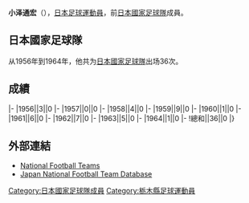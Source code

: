 {{BLP unsourced|time=2017-02-20}}
{{Infobox football biography
|name=小泽通宏
|image=
|fullname=小泽通宏
|birth_date={{Birth date and age|1932|12|25}}
|cityofbirth=[[栃木縣|栃木縣]]
|countryofbirth=[[日本|日本]]
|height=1.73 m
|position=[[中场|中场]]
|currentclub=
|years=1955-1967
|clubs=[[廣島三箭|東洋工業]]
|caps(goals)=
|nationalyears=1956-1964
|nationalteam=[[日本國家足球隊|日本]]
|nationalcaps(goals)=36 (0)
}}
'''小泽通宏'''（{{Bd|1932年|12月25日||}}），[[日本|日本]][[足球|足球]][[運動員|運動員]]，前[[日本國家足球隊|日本國家足球隊]]成員。

==日本國家足球隊==
从1956年到1964年，他共为[[日本國家足球隊|日本國家足球隊]]出场36次。

==成績==
{{Football player national team statistics|JPN}}
|-
|1956||3||0
|-
|1957||0||0
|-
|1958||4||0
|-
|1959||9||0
|-
|1960||1||0
|-
|1961||6||0
|-
|1962||7||0
|-
|1963||5||0
|-
|1964||1||0
|-
!總和||36||0
|}

==外部連結==
{{Reflist}}
*[http://www.national-football-teams.com/v2/player.php?id=21602 National Football Teams]
*[https://web.archive.org/web/20160319094438/http://www.japannationalfootballteam.com/en/players/ozawa_michihiro.html Japan National Football Team Database]

{{1956年奥运会男子足球日本参赛名单}}
{{Japan-sport-bio-stub}}
{{Soccer-player-stub}}
[[Category:日本國家足球隊成員|Category:日本國家足球隊成員]]
[[Category:栃木縣足球運動員|Category:栃木縣足球運動員]]